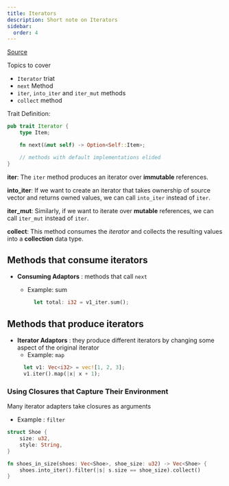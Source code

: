 ```yaml
---
title: Iterators 
description: Short note on Iterators
sidebar:
  order: 4
---
```


[Source](https://doc.rust-lang.org/book/ch13-02-iterators.html)

Topics to cover

- `Iterator` triat
- `next` Method
- `iter`, `into_iter` and `iter_mut` methods
- `collect` method

Trait Definition:

```rs
pub trait Iterator {
    type Item;

    fn next(&mut self) -> Option<Self::Item>;

    // methods with default implementations elided
}
```

**iter**: The `iter` method produces an iterator over **immutable** references.

**into_iter**: If we want to create an iterator that takes ownership of source vector and returns owned values, we can call `into_iter` instead of `iter`.

**iter_mut**: Similarly, if we want to iterate over **mutable** references, we can call `iter_mut` instead of `iter`.

**collect**: This method consumes the _iterator_ and collects the resulting values into a **collection** data type.

## Methods that consume iterators

- **Consuming Adaptors** : methods that call `next`
  - Example: sum

    ```rs
      let total: i32 = v1_iter.sum();
    ```

## Methods that produce iterators

- **Iterator Adaptors** : they produce different iterators by changing some aspect of the original iterator
  - Example: `map`
  ```rs
    let v1: Vec<i32> = vec![1, 2, 3];
    v1.iter().map(|x| x + 1);
  ```

### Using Closures that Capture Their Environment

Many iterator adapters take closures as arguments

- Example : `filter`

```rs
struct Shoe {
    size: u32,
    style: String,
}

fn shoes_in_size(shoes: Vec<Shoe>, shoe_size: u32) -> Vec<Shoe> {
    shoes.into_iter().filter(|s| s.size == shoe_size).collect()
}
```

